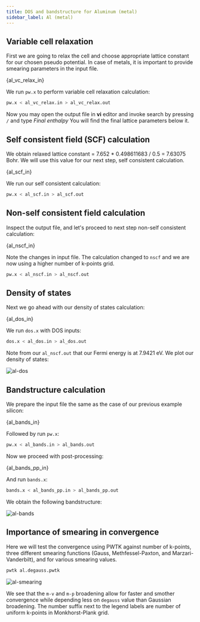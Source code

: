 ```yaml
---
title: DOS and bandstructure for Aluminum (metal)
sidebar_label: Al (metal)
---
```


## Variable cell relaxation
First we are going to relax the cell and choose appropriate lattice constant for
our chosen pseudo potential. In case of metals, it is important to provide
smearing parameters in the input file.


<CodeBlock language="bash" title="src/al/al_vc_relax.in" showLineNumbers>{al_vc_relax_in}</CodeBlock>

We run `pw.x` to perform variable cell relaxation calculation:
```bash
pw.x < al_vc_relax.in > al_vc_relax.out
```
Now you may open the output file in **vi** editor and invoke search by pressing
`/` and type *Final enthalpy* You will find the final lattice parameters below
it.


## Self consistent field (SCF) calculation
We obtain relaxed lattice constant = 7.652 * 0.498611683 / 0.5 = 7.63075 Bohr.
We will use this value for our next step, self consistent calculation.


<CodeBlock language="bash" title="src/al/al_scf.in" showLineNumbers>{al_scf_in}</CodeBlock>

We run our self consistent calculation:
```bash
pw.x < al_scf.in > al_scf.out
```
## Non-self consistent field calculation
Inspect the output file, and let's proceed to next step non-self consistent
calculation:


<CodeBlock language="bash" title="src/al/al_nscf.in" showLineNumbers>{al_nscf_in}</CodeBlock>

Note the changes in input file. The calculation changed to `nscf` and we are now
using a higher number of k-points grid.
```bash
pw.x < al_nscf.in > al_nscf.out
```

## Density of states
Next we go ahead with our density of states calculation:


<CodeBlock language="bash" title="src/al/al_dos.in" showLineNumbers>{al_dos_in}</CodeBlock>

We run `dos.x` with DOS inputs:
```bash
dos.x < al_dos.in > al_dos.out
```
Note from our `al_nscf.out` that our Fermi energy is at 7.9421 eV. We plot our
density of states:

<picture>
  <source type="image/webp" srcSet={require("/img/al-dos.webp").default} />
  <img src={require("/img/al-dos.png").default} alt="al-dos" />
</picture>

## Bandstructure calculation
We prepare the input file the same as the case of our previous example silicon:


<CodeBlock language="bash" title="src/al/al_bands.in" showLineNumbers>{al_bands_in}</CodeBlock>

Followed by run `pw.x`:
```bash
pw.x < al_bands.in > al_bands.out
```

Now we proceed with post-processing:


<CodeBlock language="bash" title="src/al/al_bands_pp.in" showLineNumbers>{al_bands_pp_in}</CodeBlock>

And run `bands.x`:
```bash
bands.x < al_bands_pp.in > al_bands_pp.out
```
We obtain the following bandstructure:

<picture>
  <source type="image/webp" srcSet={require("/img/al-bands.webp").default} />
  <img src={require("/img/al-bands.png").default} alt="al-bands" />
</picture>

## Importance of smearing in convergence

Here we will test the convergence using PWTK against number of k-points, three
different smearing functions (Gauss, Methfessel-Paxton, and Marzari-Vanderbilt),
and for various smearing values.

```bash
pwtk al.degauss.pwtk
```

<picture>
  <source type="image/webp" srcSet={require("/img/al-smearing.webp").default} />
  <img src={require("/img/al-smearing.png").default} alt="al-smearing" />
</picture>

We see that the `m-v` and `m-p` broadening allow for faster and smother
convergence while depending less on `degauss` value than Gaussian broadening.
The number suffix next to the legend labels are number of uniform k-points in
Monkhorst-Plank grid.
